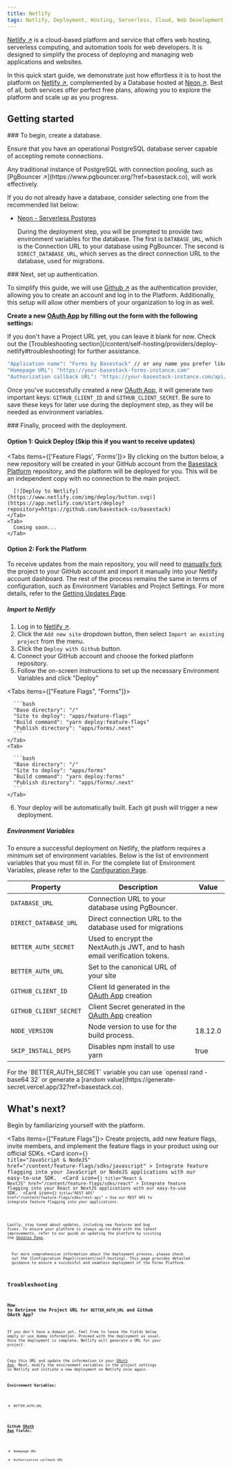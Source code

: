 ```yaml
---
title: Netlify
tags: Netlify, Deployment, Hosting, Serverless, Cloud, Web Development, Web Hosting, Automation, CI/CD, Environment Variables, Self-Hosting, Free Plan, Database, Neon, Github, OAuth, Authentication, Environment Variables, Troubleshooting
---
```



[Netlify ↗](https://www.netlify.com/?ref=basestack.co) is a cloud-based platform and service that offers web hosting, serverless computing, and automation tools for web developers. It is designed to simplify the process of deploying and managing web applications and websites.

In this quick start guide, we demonstrate just how effortless it is to host the platform on [Netlify ↗](https://www.netlify.com/?ref=basestack.co), complemented by a Database hosted at [Neon ↗](https://neon.tech/?ref=basestack.co). Best of all, both services offer perfect free plans, allowing you to explore the platform and scale up as you progress.

## Getting started

<Steps>

<Step>
  ### To begin, create a database.

Ensure that you have an operational PostgreSQL database server capable of accepting remote connections.

<Callout type="info">
  Any traditional instance of PostgreSQL with connection pooling, such as
  [PgBouncer ↗](https://www.pgbouncer.org/?ref=basestack.co), will work effectively.
</Callout>

If you do not already have a database, consider selecting one from the recommended list below:

- [Neon - Serverless Postgres](/content/self-hosting/database/neon)

  During the deployment step, you will be prompted to provide two environment variables for the database. The first is `DATABASE_URL`, which is the Connection URL to your database using PgBouncer. The second is `DIRECT_DATABASE_URL`, which serves as the direct connection URL to the database, used for migrations.

</Step>

<Step>
### Next, set up authentication.

To simplify this guide, we will use [Github ↗](https://github.com/?ref=basestack.co) as the authentication provider, allowing you to create an account and log in to the Platform. Additionally, this setup will allow other members of your organization to log in as well.

**Create a new [OAuth App](https://github.com/settings/developers?ref=basestack.co) by filling out the form with the following settings:**

<Callout type="info">
  If you don't have a Project URL yet, you can leave it blank for now. Check out
  the [Troubleshooting
  section](/content/self-hosting/providers/deploy-netlify#troubleshooting) for further
  assistance.
</Callout>

```bash
"Application name": "Forms by Basestack" // or any name you prefer like
"Homepage URL": "https://your-basestack-forms-instance.com"
"Authorization callback URL": "https://your-basestack-instance.com/api/auth/callback/github"
```

Once you've successfully created a new [OAuth App](https://github.com/settings/developers?ref=basestack.co), it will generate two important keys: `GITHUB_CLIENT_ID` and `GITHUB_CLIENT_SECRET`. Be sure to save these keys for later use during the deployment step, as they will be needed as environment variables.

</Step>

<Step>
### Finally, proceed with the deployment.

#### Option 1: Quick Deploy (Skip this if you want to receive updates)

  <Tabs items={['Feature Flags', 'Forms']}>
    <Tab>
      By clicking on the button below, a new repository will be created in your GitHub account from the [Basestack Platform](https://github.com/basestack-co/basestack?ref=basestack.co) repository, and the platform will be deployed for you. This will be an independent copy with no connection to the main project.

      [![Deploy to Netlify](https://www.netlify.com/img/deploy/button.svg)](https://app.netlify.com/start/deploy?repository=https://github.com/basestack-co/basestack)
    </Tab>
    <Tab>
      Coming soon...
    </Tab>

  </Tabs>

#### Option 2: Fork the Platform

To receive updates from the main repository, you will need to [manually fork](https://github.com/basestack-co/basestack)
the project to your GitHub account and import it manually into your Netlify
account dashboard. The rest of the process remains the same in terms of
configuration, such as Environment Variables and Project Settings. For more
details, refer to the [Getting Updates
Page](/content/self-hosting/updates).

##### Import to Netlify

1. Log in to [Netlify ↗](https://www.netlify.com/?ref=basestack.co).
2. Click the `Add new site` dropdown button, then select `Import an existing project` from the menu.
3. Click the `Deploy with Github` button.
4. Connect your GitHub account and choose the forked platform repository.
5. Follow the on-screen instructions to set up the necessary Environment Variables and click "Deploy"

  <Tabs items={["Feature Flags", "Forms"]}>
    <Tab>

      ```bash
      "Base directory": "/"
      "Site to deploy": "apps/feature-flags"
      "Build command": "yarn deploy:feature-flags"
      "Publish directory": "apps/forms/.next"
      ```
    </Tab>
    <Tab>

      ```bash
      "Base directory": "/"
      "Site to deploy": "apps/forms"
      "Build command": "yarn deploy:forms"
      "Publish directory": "apps/forms/.next"
      ```
    </Tab>
  </Tabs>

6. Your deploy will be automatically built. Each git push will trigger a new deployment.

##### Environment Variables

To ensure a successful deployment on Netlify, the platform requires a minimum set of environment variables. Below is the list of environment variables that you must fill in. For the complete list of Environment Variables, please refer to the [Configuration Page](/content/self-hosting#environment-variables).

| Property               | Description                                                                                 | Value   |
| ---------------------- | ------------------------------------------------------------------------------------------- | ------- |
| `DATABASE_URL`         | Connection URL to your database using PgBouncer.                                            |         |
| `DIRECT_DATABASE_URL`  | Direct connection URL to the database used for migrations                                   |         |
| `BETTER_AUTH_SECRET`      | Used to encrypt the NextAuth.js JWT, and to hash email verification tokens.                 |         |
| `BETTER_AUTH_URL`         | Set to the canonical URL of your site                                                       |         |
| `GITHUB_CLIENT_ID`     | Client Id generated in the [OAuth App](https://github.com/settings/developers?ref=basestack.co) creation     |         |
| `GITHUB_CLIENT_SECRET` | Client Secret generated in the [OAuth App](https://github.com/settings/developers?ref=basestack.co) creation |         |
| `NODE_VERSION`         | Node version to use for the build process.                                                  | 18.12.0 |
| `SKIP_INSTALL_DEPS`    | Disables npm install to use yarn                                                            | true    |

<Callout type="info">
  For the `BETTER_AUTH_SECRET` variable you can use `openssl rand -base64 32` or
  generate a [random value](https://generate-secret.vercel.app/32?ref=basestack.co).
</Callout>

</Step>

</Steps>

## What's next?

Begin by familiarizing yourself with the platform.

<Tabs items={["Feature Flags"]}>
  <Tab>
    Create projects, add new feature flags, invite members, and implement the feature flags in your product using our official SDKs.
    <Cards>
      <Card
        icon={<Code />}
        title="JavaScript & NodeJS"
        href="/content/feature-flags/sdks/javascript"
      >
        Integrate feature flagging into your JavaScript or NodeJS applications with our easy-to-use SDK.
      </Card>
      <Card
        icon={<Code />}
        title="React & NextJS"
        href="/content/feature-flags/sdks/react"
      >
        Integrate feature flagging into your React or NextJS applications with our easy-to-use SDK.
      </Card>
        <Card
            icon={<Code />}
            title="REST API"
            href="/content/feature-flags/sdks/rest-api"
        >
          Use our REST API to integrate feature flagging into your applications.
        </Card>
    </Cards>
  </Tab>
</Tabs>

Lastly, stay tuned about updates, including new features and bug fixes. To ensure your platform is always up-to-date with the latest improvements, refer to our guide on updating the platform by visiting the [Updates Page](/content/self-hosting/updates).

<Callout type="info">
  For more comprehensive information about the deployment process, please check
  out the [Configuration Page](/content/self-hosting). This page provides detailed
  guidance to ensure a successful and seamless deployment of the Forms Platform.
</Callout>

## Troubleshooting

### How to Retrieve the Project URL for `BETTER_AUTH_URL` and Github OAuth App?

If you don't have a domain yet, feel free to leave the fields below empty or use dummy information. Proceed with the deployment as usual. Once the deployment is complete, Netlify will generate a URL for your project.

Copy this URL and update the information in your [OAuth App](https://github.com/settings/developers?ref=basestack.co). Next, modify the environment variables in the project settings on Netlify and initiate a new deployment on Netlify once again.

**Environment Variables:**

- `BETTER_AUTH_URL`

**Github [OAuth App](https://github.com/settings/developers?ref=basestack.co) Fields:**

- `Homepage URL`
- `Authorization callback URL`
